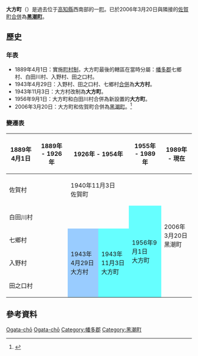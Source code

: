 {{日本町村 (廢除)
| 自治體名=大方
| 町村=町
| 町村章=
| 日文原名=大方町
| 平假名=おおがたちょう
| 羅馬字拼音=Ōgata-chō
| 廢除時間=2006年3月20日
| 廢除理由=新設合併
| 廢除時處置=[[佐賀町|佐賀町]]、'''大方町''' → [[黑潮町|黑潮町]]
| 現在自治體=黑潮町
| 都道府縣=高知縣
| 支廳=
| 郡=幡多郡
| 郡連結= 
| 編號=39423-8
| 面積=112.54
| 邊界未定=
| 人口=9,794
| 統計時間=2003年
| 自治體=[[四萬十市|四萬十市]]、[[佐賀町|佐賀町]]、[[大正町_(日本)|大正町]]
| 樹=黑松
| 花=百合
| 其他象徵物=
| 其他象徵=
| 郵遞區號=789-1900
| 所在地=幡多郡大方町入野2019-1
| 電話號碼=880-43-2111
| 外部連結=http://www.town.ogata.kochi.jp/
| 經度=
| 緯度=
| 地圖=
}}
'''大方町'''（{{jpn|j=大方町|hg=おおがたちょう|rm=Ōgata chō|f=y}}）是過去位于[[高知縣|高知縣]]西南部的一[[町|町]]。已於2006年3月20日與隣接的[[佐賀町|佐賀町]][[市町村合併|合併]]為'''[[黑潮町|黑潮町]]'''。

==歷史==
===年表===
* 1889年4月1日：實施[[町村制|町村制]]，大方町最後的轄區在當時分屬：[[幡多郡|幡多郡]]七鄉村、白田川村、入野村、田之口村。
* 1943年4月29日：入野村、田之口村、七鄉村[[市町村合併|合併]]為'''大方村'''。
* 1943年11月3日：大方村改制為'''大方町'''。
* 1956年9月1日：大方町和白田川村合併為新設置的'''大方町'''。
* 2006年3月20日：大方町和佐賀町合併為[[黑潮町|黑潮町]]。<ref>{{cite web| title=黒潮町について| url=http://www.town.kuroshio.lg.jp/kuroshio/kurosiochou/index.html| publisher=黑潮町公所| accessdate=2012-05-07| language=ja| deadurl=yes| archiveurl=https://web.archive.org/web/20120128135217/http://www.town.kuroshio.lg.jp/kuroshio/kurosiochou/index.html| archivedate=2012-01-28}}</ref>

===變遷表===
{| class="wikitable" style="font-size:small"
! 1889年4月1日
! 1889年 - 1926年
! colspan=2 | 1926年 - 1954年
! 1955年 - 1989年
! 1989年 - 現在
! 現在
|-
| colspan=2 | 佐賀村
| colspan=3 | 1940年11月3日<br>佐賀町
| rowspan=5 colspan=2 | 2006年3月20日<br>黑潮町
|-
| colspan=4 | 白田川村
| rowspan=4 style="background-color:#6ff;" | 1956年9月1日<br>大方町
|-
| colspan=2 | 七鄉村
| rowspan=3 style="background-color:#9cf;" | 1943年4月29日<br>大方村
| rowspan=3 style="background-color:#6ff;" | 1943年11月3日<br>大方町
|-
| colspan=2 | 入野村
|-
| colspan=2 | 田之口村
|}

==參考資料==
{{reflist}}

{{高知縣}}

{{Authority control}}
[[Category:高知縣行政區劃_(廢除)|Ogata-chō]]
[[Category:日本已廢除的町|Ogata-chō]]
[[Category:幡多郡|Category:幡多郡]]
[[Category:黑潮町|Category:黑潮町]]